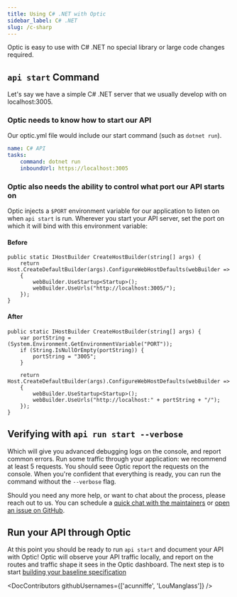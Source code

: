 ```yaml
---
title: Using C# .NET with Optic
sidebar_label: C# .NET
slug: /c-sharp
---
```


Optic is easy to use with C# .NET no special library or large code changes required.

## `api start` Command

Let's say we have a simple C# .NET server that we usually develop with on localhost:3005.

### Optic needs to know how to start our API

Our optic.yml file would include our start command (such as `dotnet run`).

``` yaml
name: C# API
tasks:
    command: dotnet run
    inboundUrl: https://localhost:3005
```

### Optic also needs the ability to control what port our API starts on

Optic injects a `$PORT` environment variable for our application to listen on when `api start` is run. Wherever you start your API server, set the port on which it will bind with this environment variable:

#### Before
```
public static IHostBuilder CreateHostBuilder(string[] args) {
    return Host.CreateDefaultBuilder(args).ConfigureWebHostDefaults(webBuilder =>
    {
        webBuilder.UseStartup<Startup>();
        webBuilder.UseUrls("http://localhost:3005/");
    });
}
```

#### After
```
public static IHostBuilder CreateHostBuilder(string[] args) {
    var portString = (System.Environment.GetEnvironmentVariable("PORT"));
    if (String.IsNullOrEmpty(portString)) {
        portString = "3005";
    }

    return Host.CreateDefaultBuilder(args).ConfigureWebHostDefaults(webBuilder =>
    {
        webBuilder.UseStartup<Startup>();
        webBuilder.UseUrls("http://localhost:" + portString + "/");
    });
}

```

## Verifying with `api run start --verbose`

Which will give you advanced debugging logs on the console, and report common errors. Run some traffic through your application: we recommend at least 5 requests. You should seee Optic report the requests on the console. When you're confident that everything is ready, you can run the command without the `--verbose` flag.

Should you need any more help, or want to chat about the process, please reach out to us. You can schedule a [quick chat with the maintainers](https://calendly.com/opticlabs/maintainer-office-hours) or [open an issue on GitHub](https://github.com/opticdev/optic/issues/new?title=API%20Init:%20).

## Run your API through Optic

At this point you should be ready to run `api start` and document your API with Optic! Optic will observe your API traffic locally, and report on the routes and traffic shape it sees in the Optic dashboard. The next step is to start [building your baseline specification](/docs/using/baseline)


<DocContributors githubUsernames={['acunniffe', 'LouManglass']} />
